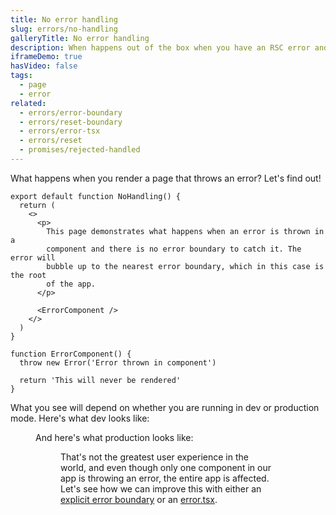 ```yaml
---
title: No error handling
slug: errors/no-handling
galleryTitle: No error handling
description: When happens out of the box when you have an RSC error and don't handle it
iframeDemo: true
hasVideo: false
tags:
  - page
  - error
related:
  - errors/error-boundary
  - errors/reset-boundary
  - errors/error-tsx
  - errors/reset
  - promises/rejected-handled
---
```


What happens when you render a page that throws an error? Let's find out!

```page.tsx
export default function NoHandling() {
  return (
    <>
      <p>
        This page demonstrates what happens when an error is thrown in a
        component and there is no error boundary to catch it. The error will
        bubble up to the nearest error boundary, which in this case is the root
        of the app.
      </p>

      <ErrorComponent />
    </>
  )
}

function ErrorComponent() {
  throw new Error('Error thrown in component')

  return 'This will never be rendered'
}
```

What you see will depend on whether you are running in dev or production mode. Here's what dev looks like:

<Figure
  src="/videos/errors/no-handling/no-handling-dev.png"
  caption="This is what you will see in dev mode"
/>

And here's what production looks like:

<Figure
  src="/videos/errors/no-handling/no-handling-prod.png"
  caption="This is what you will see in production mode"
/>

That's not the greatest user experience in the world, and even though only one component in our app is throwing an error, the entire app is affected. Let's see how we can improve this with either an [explicit error boundary](/errors/error-boundary) or an [error.tsx](/errors/error-tsx).
